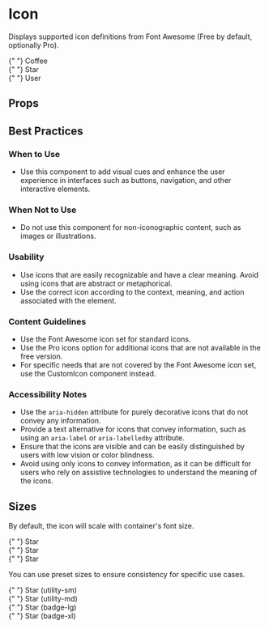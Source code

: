 
<Meta title="Icons/Icon" component={Icon} />

# Icon

Displays supported icon definitions from Font Awesome (Free by default, optionally Pro).

<Canvas>
  <Story name="Icon">
    <div style={{fontSize: "1.5em"}}>
      <Icon icon={faCoffee} />{" "}
      Coffee
    </div>
    <div style={{fontSize: "1.5em"}}>
      <Icon icon={faStar} />{" "}
      Star
    </div>
    <div style={{fontSize: "1.5em"}}>
      <Icon icon={faUser} />{" "}
      User
    </div>
  </Story>
</Canvas>

## Props

<ArgsTable of={Icon} />

## Best Practices

### When to Use

- Use this component to add visual cues and enhance the user experience in interfaces such as buttons, navigation, and other interactive elements.

### When Not to Use

- Do not use this component for non-iconographic content, such as images or illustrations.

### Usability

- Use icons that are easily recognizable and have a clear meaning. Avoid using icons that are abstract or metaphorical.
- Use the correct icon according to the context, meaning, and action associated with the element.

### Content Guidelines

- Use the Font Awesome icon set for standard icons.
- Use the Pro icons option for additional icons that are not available in the free version.
- For specific needs that are not covered by the Font Awesome icon set, use the CustomIcon component instead.

### Accessibility Notes

- Use the `aria-hidden` attribute for purely decorative icons that do not convey any information.
- Provide a text alternative for icons that convey information, such as using an `aria-label` or `aria-labelledby` attribute.
- Ensure that the icons are visible and can be easily distinguished by users with low vision or color blindness.
- Avoid using only icons to convey information, as it can be difficult for users who rely on assistive technologies to understand the meaning of the icons.

## Sizes

By default, the icon will scale with container's font size.

<Canvas>
  <Story name="Container-based Sizes">
    <div style={{fontSize: "var(--bloom-font-size-sm)"}}>
      <Icon icon={faStar} />{" "}
      Star
    </div>
    <div style={{fontSize: "var(--bloom-font-size-lg)"}}>
      <Icon icon={faStar} />{" "}
      Star
    </div>
    <div style={{fontSize: "var(--bloom-font-size-2xl)"}}>
      <Icon icon={faStar} />{" "}
      Star
    </div>
  </Story>
</Canvas>

You can use preset sizes to ensure consistency for specific use cases.

<Canvas>
  <Story name="Preset Sizes">
    <div>
      <Icon icon={faStar} size={"utility-sm"} />{" "}
      Star (utility-sm)
    </div>
    <div>
      <Icon icon={faStar} size={"utility-md"} />{" "}
      Star (utility-md)
    </div>
    <div>
      <Icon icon={faStar} size={"badge-lg"} />{" "}
      Star (badge-lg)
    </div>
    <div>
      <Icon icon={faStar} size={"badge-xl"} />{" "}
      Star (badge-xl)
    </div>
  </Story>
</Canvas>
